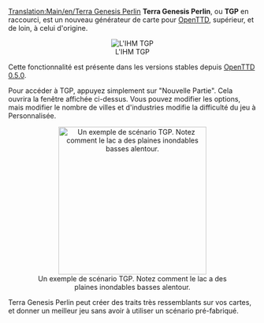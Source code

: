 [[Translation:Main/en/Terra Genesis Perlin]]
'''Terra Genesis Perlin''', ou '''TGP''' en raccourci, est un nouveau générateur de carte pour [[Main/fr/OpenTTD|OpenTTD]], supérieur, et de loin, à celui d'origine.
<center>[[File:fr/Terragenesisperlin.png|frame|center|L'IHM TGP]]</center>

Cette fonctionnalité est présente dans les versions stables depuis [[Main/fr/OpenTTD 0.5.0|OpenTTD 0.5.0]].

Pour accéder à TGP, appuyez simplement sur "Nouvelle Partie". Cela ouvrira la fenêtre affichée ci-dessus. Vous pouvez modifier les options, mais modifier le nombre de villes et d'industries modifie la difficulté du jeu à Personnalisée.

<center>[[File:en/TGP Example.png|thumb|300px|center|Un exemple de scénario TGP. Notez comment le lac a des plaines inondables basses alentour.]]</center>

Terra Genesis Perlin peut créer des traits très ressemblants sur vos cartes, et donner un meilleur jeu sans avoir à utiliser un scénario pré-fabriqué.